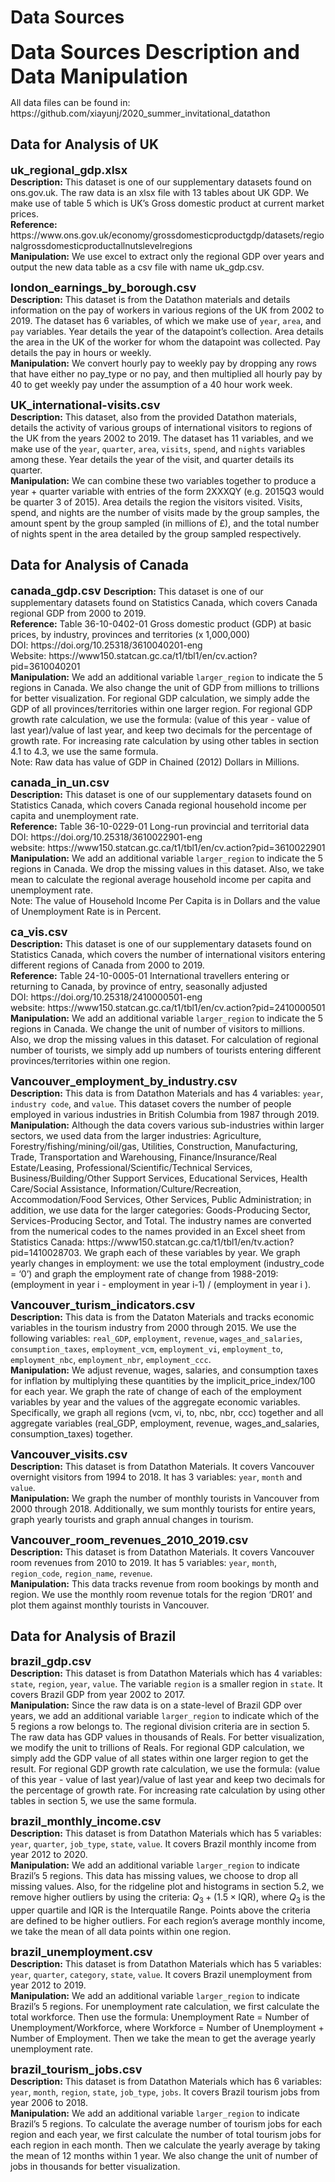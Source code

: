 # Data Sources    
<font size="6"><b> Data Sources Description and Data Manipulation </b></font>     

All data files can be found in: https://github.com/xiayunj/2020_summer_invitational_datathon     

## Data for Analysis of UK     

<font size="4"><b> uk_regional_gdp.xlsx </b></font>    
<b>Description:</b> This dataset is one of our supplementary datasets found on ons.gov.uk. The raw data is an xlsx file with 13 tables about UK GDP. We make use of table 5 which is UK's Gross domestic product at current market prices.    
<b>Reference:</b> https://www.ons.gov.uk/economy/grossdomesticproductgdp/datasets/regionalgrossdomesticproductallnutslevelregions     
<b>Manipulation:</b> We use excel to extract only the regional GDP over years and output the new data table as a csv file with name uk_gdp.csv.   

<font size="4"><b> london_earnings_by_borough.csv </b></font>     
<b>Description:</b> This dataset is from the Datathon materials and details information on the pay of workers in various regions of the UK from 2002 to 2019. The dataset has 6 variables, of which we make use of `year`, `area`, and `pay` variables. Year details the year of the datapoint’s collection. Area details the area in the UK of the worker for whom the datapoint was collected. Pay details the pay in hours or weekly.     
<b>Manipulation:</b> We convert hourly pay to weekly pay by dropping any rows that have either no pay_type or no pay, and then multiplied all hourly pay by 40 to get weekly pay under the assumption of a 40 hour work week.       

<font size="4"><b> UK_international-visits.csv </b></font>      
<b>Description:</b> This dataset, also from the provided Datathon materials, details the activity of various groups of international visitors to regions of the UK from the years 2002 to 2019. The dataset has 11 variables, and we make use of the `year`, `quarter`, `area`, `visits`, `spend`, and `nights` variables among these. Year details the year of the visit, and quarter details its quarter.     
<b>Manipulation:</b> We can combine these two variables together to produce a year + quarter variable with entries of the form 2XXXQY (e.g. 2015Q3 would be quarter 3 of 2015). Area details the region the visitors visited. Visits, spend, and nights are the number of visits made by the group samples, the amount spent by the group sampled (in millions of £), and the total number of nights spent in the area detailed by the group sampled respectively.     


## Data for Analysis of Canada      

<font size="4"><b> canada_gdp.csv </b></font>
<b>Description:</b> This dataset is one of our supplementary datasets found on Statistics Canada, which covers Canada regional GDP from 2000 to 2019.   
<b>Reference:</b> Table  36-10-0402-01   Gross domestic product (GDP) at basic prices, by industry, provinces and territories (x 1,000,000)    
DOI: https://doi.org/10.25318/3610040201-eng     
Website: https://www150.statcan.gc.ca/t1/tbl1/en/cv.action?pid=3610040201     
<b>Manipulation:</b> We add an additional variable `larger_region` to indicate the 5 regions in Canada. We also change the unit of GDP from millions to trillions for better visualization. For regional GDP calculation, we simply adde the GDP of all provinces/territories within one larger region. For regional GDP growth rate calculation, we use the formula: (value of this year - value of last year)/value of last year, and keep two decimals for the percentage of growth rate. For increasing rate calculation by using other tables in section 4.1 to 4.3, we use the same formula.    
Note: Raw data has value of GDP in Chained (2012) Dollars in Millions.    

<font size="4"><b> canada_in_un.csv </b></font>    
<b>Description:</b> This dataset is one of our supplementary datasets found on Statistics Canada, which covers Canada regional household income per capita and unemployment rate.   
<b>Reference:</b> Table  36-10-0229-01   Long-run provincial and territorial data   
DOI: https://doi.org/10.25318/3610022901-eng   
website: https://www150.statcan.gc.ca/t1/tbl1/en/cv.action?pid=3610022901     
<b>Manipulation:</b> We add an additional variable `larger_region` to indicate the 5 regions in Canada. We drop the missing values in this dataset. Also, we take mean to calculate the regional average household income per capita and unemployment rate.   
Note: The value of Household Income Per Capita is in Dollars and the value of Unemployment Rate is in Percent.    
 

<font size="4"><b> ca_vis.csv </b></font>    
<b>Description:</b> This dataset is one of our supplementary datasets found on Statistics Canada, which covers the number of international visitors entering different regions of Canada from 2000 to 2019.    
<b>Reference:</b> Table  24-10-0005-01   International travellers entering or returning to Canada, by province of entry, seasonally adjusted     
DOI: https://doi.org/10.25318/2410000501-eng      
website: https://www150.statcan.gc.ca/t1/tbl1/en/cv.action?pid=2410000501    
<b>Manipulation:</b> We add an additional variable `larger_region` to indicate the 5 regions in Canada. We change the unit of number of visitors to millions. Also, we drop the missing values in this dataset. For calculation of regional number of tourists, we simply add up numbers of tourists entering different provinces/territories within one region.   

<font size="4"><b> Vancouver_employment_by_industry.csv </b></font>    
<b>Description:</b> This data is from Datathon Materials and has 4 variables: `year`, `industry code`, and `value`. This dataset covers the number of people employed in various industries in British Columbia from 1987 through 2019.    
<b>Manipulation:</b> Although the data covers various sub-industries within larger sectors, we used data from the larger industries: Agriculture, Forestry/fishing/mining/oil/gas, Utilities, Construction, Manufacturing, Trade, Transportation and Warehousing, Finance/Insurance/Real Estate/Leasing, Professional/Scientific/Technical Services, Business/Building/Other Support Services, Educational Services, Health Care/Social Assistance, Information/Culture/Recreation, Accommodation/Food Services, Other Services, Public Administration; in addition, we use data for the larger categories: Goods-Producing Sector, Services-Producing Sector, and Total. The industry names are converted from the numerical codes to the names provided in an Excel sheet from Statistics Canada:  https://www150.statcan.gc.ca/t1/tbl1/en/tv.action?pid=1410028703. We graph each of these variables by year. 
We graph yearly changes in employment: we use the total employment (industry_code = ‘0’) and graph the employment rate of change from 1988-2019: (employment in year i - employment in year i-1) / (employment in year i ).   

<font size="4"><b> Vancouver_turism_indicators.csv </b></font>    
<b>Description:</b> This data is from the Dataton Materials and tracks economic variables in the tourism industry from 2000 through 2015. We use the following variables: `real_GDP`, `employment`, `revenue`, `wages_and_salaries`, `consumption_taxes`, `employment_vcm`, `employment_vi`, `employment_to`, `employment_nbc`, `employment_nbr`, `employment_ccc`.      
<b>Manipulation:</b> We adjust revenue, wages, salaries, and consumption taxes for inflation by multiplying these quantities by the implicit_price_index/100 for each year. 
We graph the rate of change of each of the employment variables by year and the values of the aggregate economic variables. Specifically, we graph all regions (vcm, vi, to, nbc, nbr, ccc) together and all aggregate variables (real_GDP, employment, revenue, wages_and_salaries, consumption_taxes) together.   

<font size="4"><b> Vancouver_visits.csv </b></font>     
<b>Description:</b> This dataset is from Datathon Materials. It covers Vancouver overnight visitors from 1994 to 2018. It has 3 variables: `year`, `month` and `value`.     
<b>Manipulation:</b> We graph the number of monthly tourists in Vancouver from 2000 through 2018. Additionally, we sum monthly tourists for entire years, graph yearly tourists and graph annual changes in tourism.    

<font size="4"><b> Vancouver_room_revenues_2010_2019.csv </b></font>     
<b>Description:</b> This dataset is from Datathon Materials. It covers Vancouver room revenues from 2010 to 2019. It has 5 variables: `year`, `month`, `region_code`, `region_name`, `revenue`.    
<b>Manipulation:</b> This data tracks revenue from room bookings by month and region. We use the monthly room revenue totals for the region ‘DR01’ and plot them against monthly tourists in Vancouver.    


## Data for Analysis of Brazil    

<font size="4"><b> brazil_gdp.csv </b></font>     
<b>Description:</b> This dataset is from Datathon Materials which has 4 variables: `state`, `region`, `year`, `value`. The variable `region` is a smaller region in `state`. It covers Brazil GDP from year 2002 to 2017.   
<b>Manipulation:</b> Since the raw data is on a state-level of Brazil GDP over years, we add an additional variable `larger_region` to indicate which of the 5 regions a row belongs to. The regional division criteria are in section 5. The raw data has GDP values in thousands of Reals. For better visualization, we modify the unit to trillions of Reals. For regional GDP calculation, we simply add the GDP value of all states within one larger region to get the result. For regional GDP growth rate calculation, we use the formula: (value of this year - value of last year)/value of last year and keep two decimals for the percentage of growth rate. For increasing rate calculation by using other tables in section 5, we use the same formula.         
    
    
<font size="4"><b> brazil_monthly_income.csv </b></font>   
<b>Description:</b> This dataset is from Datathon Materials which has 5 variables: `year`, `quarter`, `job_type`, `state`, `value`. It covers Brazil monthly income from year 2012 to 2020.   
<b>Manipulation:</b> We add an additional variable `larger_region` to indicate Brazil's 5 regions. This data has missing values, we choose to drop all missing values. Also, for the ridgeline plot and histograms in section 5.2, we remove higher outliers by using the criteria: $Q_3 + (1.5\times \text{IQR})$, where $Q_3$ is the upper quartile and IQR is the Interquatile Range. Points above the criteria are defined to be higher outliers. For each region's average monthly income, we take the mean of all data points within one region.     
   
   
<font size="4"><b> brazil_unemployment.csv </b></font>    
<b>Description:</b> This dataset is from Datathon Materials which has 5 variables: `year`, `quarter`, `category`, `state`, `value`. It covers Brazil unemployment from year 2012 to 2019.   
<b>Manipulation:</b> We add an additional variable `larger_region` to indicate Brazil's 5 regions. For unemployment rate calculation, we first calculate the total workforce. Then use the formula: Unemployment Rate = Number of Unemployment/Workforce, where Workforce = Number of Unemployment + Number of Employment. Then we take the mean to get the average yearly unemployment rate.  
   
    
<font size="4"><b> brazil_tourism_jobs.csv </b></font>     
<b>Description:</b> This dataset is from Datathon Materials which has 6 variables: `year`, `month`, `region`, `state`, `job_type`, `jobs`. It covers Brazil tourism jobs from year 2006 to 2018.   
<b>Manipulation:</b> We add an additional variable `larger_region` to indicate Brazil's 5 regions. To calculate the average number of tourism jobs for each region and each year, we first calculate the number of total tourism jobs for each region in each month. Then we calculate the yearly average by taking the mean of 12 months within 1 year. We also change the unit of number of jobs in thousands for better visualization.   
    

